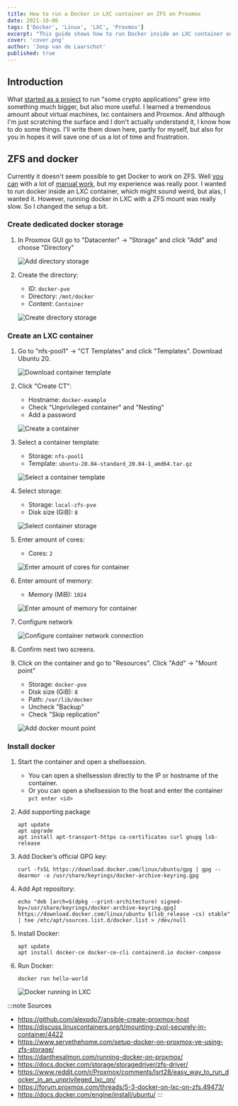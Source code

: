 ```yaml
---
title: How to run a Docker in LXC container on ZFS on Proxmox
date: 2021-10-06
tags: ['Docker', 'Linux', 'LXC', 'Proxmox']
excerpt: "This guide shows how to run Docker inside an LXC container on Proxmox."
cover: 'cover.png'
author: 'Joep van de Laarschot'
published: true
---
```


## Introduction

What [started as a project](https://blog.joeplaa.com/building-a-proxmox-cluster/) to run "some crypto applications" grew into something much bigger, but also more useful. I learned a tremendous amount about virtual machines, lxc containers and Proxmox. And although I'm just scratching the surface and I don't actually understand it, I know how to do some things. I'll write them down here, partly for myself, but also for you in hopes it will save one of us a lot of time and frustration.

## ZFS and docker

Currently it doesn't seem possible to get Docker to work on ZFS. Well [you can](https://www.servethehome.com/setup-docker-on-proxmox-ve-using-zfs-storage/) with a lot of [manual work](https://docs.docker.com/storage/storagedriver/zfs-driver/), but my experience was really poor. I wanted to run docker inside an LXC container, which might sound weird, but alas, I wanted it. However, running docker in LXC with a ZFS mount was really slow. So I changed the setup a bit.

### Create dedicated docker storage

1. In Proxmox GUI go to "Datacenter" -> "Storage" and click "Add" and choose "Directory"

    ![Add directory storage](docker-storage1.png)

2. Create the directory:
    * ID: `docker-pve`
    * Directory: `/mnt/docker`
    * Content: `Container`

    ![Create directory storage](docker-storage2.png)

### Create an LXC container

1. Go to "nfs-pool1" -> "CT Templates" and click "Templates". Download Ubuntu 20.

    ![Download container template](download-ct-template.png)

2. Click "Create CT":
    * Hostname: `docker-example`
    * Check "Unprivileged container" and "Nesting"
    * Add a password

    ![Create a container](create-container1.png)

3. Select a container template:
    * Storage: `nfs-pool1`
    * Template: `ubuntu-20.04-standard_20.04-1_amd64.tar.gz`

    ![Select a container template](create-container2.png)

4. Select storage:
    * Storage: `local-zfs-pve`
    * Disk size (GiB): `8`

    ![Select container storage](create-container3.png)

5. Enter amount of cores:
    * Cores: `2`

    ![Enter amount of cores for container](create-container4.png)

6. Enter amount of memory:
    * Memory (MiB): `1024`

    ![Enter amount of memory for container](create-container5.png)

7. Configure network

    ![Configure container network connection](create-container6.png)

8. Confirm next two screens.

9. Click on the container and go to "Resources". Click "Add" -> "Mount point"
    * Storage: `docker-pve`
    * Disk size (GiB): `8`
    * Path: `/var/lib/docker`
    * Uncheck "Backup"
    * Check "Skip replication"

    ![Add docker mount point](add-docker-mount-point.png)

### Install docker

1. Start the container and open a shellsession. 
    * You can open a shellsession directly to the IP or hostname of the container.
    * Or you can open a shellsession to the host and enter the container `pct enter <id>`

2. Add supporting package

    ```shellsession
    apt update
    apt upgrade
    apt install apt-transport-https ca-certificates curl gnupg lsb-release
    ```

3. Add Docker’s official GPG key:

    ```shellsession
    curl -fsSL https://download.docker.com/linux/ubuntu/gpg | gpg --dearmor -o /usr/share/keyrings/docker-archive-keyring.gpg
    ```

4. Add Apt repository:

    ```shellsession
    echo "deb [arch=$(dpkg --print-architecture) signed-by=/usr/share/keyrings/docker-archive-keyring.gpg] https://download.docker.com/linux/ubuntu $(lsb_release -cs) stable" | tee /etc/apt/sources.list.d/docker.list > /dev/null
    ```

5. Install Docker:

    ```shellsession
    apt update
    apt install docker-ce docker-ce-cli containerd.io docker-compose
    ```

6. Run Docker:

    ```shellsession
    docker run hello-world
    ```

    ![Docker running in LXC](docker-in-lxc.png)

:::note Sources
* <https://github.com/alexpdp7/ansible-create-proxmox-host>
* <https://discuss.linuxcontainers.org/t/mounting-zvol-securely-in-container/4422>
* <https://www.servethehome.com/setup-docker-on-proxmox-ve-using-zfs-storage/>
* <https://danthesalmon.com/running-docker-on-proxmox/>
* <https://docs.docker.com/storage/storagedriver/zfs-driver/>
* <https://www.reddit.com/r/Proxmox/comments/lsrt28/easy_way_to_run_docker_in_an_unprivileged_lxc_on/>
* <https://forum.proxmox.com/threads/5-3-docker-on-lxc-on-zfs.49473/>
* <https://docs.docker.com/engine/install/ubuntu/>
:::